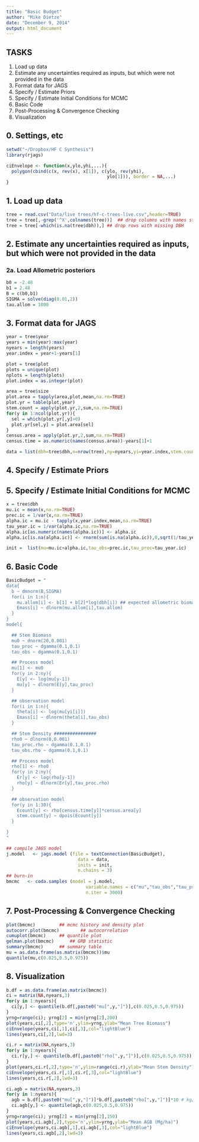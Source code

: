 ```yaml
---
title: "Basic Budget"
author: "Mike Dietze"
date: "December 9, 2014"
output: html_document
---
```


## TASKS

1. Load up data
2. Estimate any uncertainties required as inputs, but which were not provided in the data
3. Format data for JAGS
4. Specify / Estimate Priors
5. Specify / Estimate Initial Conditions for MCMC
6. Basic Code
7. Post-Processing & Convergence Checking
8. Visualization

## 0. Settings, etc

```r
setwd("~/Dropbox/HF C Synthesis")
library(rjags)

ciEnvelope <- function(x,ylo,yhi,...){
  polygon(cbind(c(x, rev(x), x[1]), c(ylo, rev(yhi),
                                      ylo[1])), border = NA,...) 
}
```


## 1. Load up data

```r
tree = read.csv("Data/live trees/hf-c-trees-live.csv",header=TRUE)
tree = tree[,-grep('^X',colnames(tree))]  ## drop columns with names starting with X
tree = tree[-which(is.na(tree$dbh)),] ## drop rows with missing DBH
```


## 2. Estimate any uncertainties required as inputs, but which were not provided in the data

### 2a. Load Allometric posteriors
```r
b0 = -2.48
b1 = 2.48
B = c(b0,b1)
SIGMA = solve(diag(0.01,2))
tau.allom = 1000
```


## 3. Format data for JAGS

```r

year = tree$year
years = min(year):max(year)
nyears = length(years)
year.index = year+1-years[1]

plot = tree$plot
plots = unique(plot)
nplots = length(plots)
plot.index = as.integer(plot)

area = tree$size
plot.area = tapply(area,plot,mean,na.rm=TRUE)
plot.yr = table(plot,year)
stem.count = apply(plot.yr,2,sum,na.rm=TRUE)
for(y in 1:ncol(plot.yr)){
  sel = which(plot.yr[,y]>0)
  plot.yr[sel,y] = plot.area[sel]
}
census.area = apply(plot.yr,2,sum,na.rm=TRUE)
census.time = as.numeric(names(census.area))-years[1]+1

data = list(dbh=tree$dbh,n=nrow(tree),ny=nyears,yi=year.index,stem.count=stem.count,census.area=census.area,census.time=census.time,B=B,SIGMA=SIGMA,tau.allom=tau.allom)


```


## 4. Specify / Estimate Priors


## 5. Specify / Estimate Initial Conditions for MCMC
```r
x = tree$dbh
mu.ic = mean(x,na.rm=TRUE)
prec.ic = 1/var(x,na.rm=TRUE)
alpha.ic = mu.ic - tapply(x,year.index,mean,na.rm=TRUE)
tau_year.ic = 1/var(alpha.ic,na.rm=TRUE)
alpha.ic[as.numeric(names(alpha.ic))] <- alpha.ic
alpha.ic[is.na(alpha.ic)] <- rnorm(sum(is.na(alpha.ic)),0,sqrt(1/tau_year.ic))

init =  list(mu=mu.ic+alpha.ic,tau_obs=prec.ic,tau_proc=tau_year.ic)
```

## 6. Basic Code

```r
BasicBudget = "
data{
  b ~ dmnorm(B,SIGMA)
  for(i in 1:n){
    mu.allom[i] <- b[1] + b[2]*log(dbh[i]) ## expected allometric biomass, log scale
    Emass[i] ~ dlnorm(mu.allom[i],tau.allom) 
  }
}
model{

  ## Stem Biomass
  mu0 ~ dnorm(20,0.001)
  tau_proc ~ dgamma(0.1,0.1)
  tau_obs ~ dgamma(0.1,0.1)

  ## Process model
  mu[1] <- mu0
  for(y in 2:ny){
    E[y] <- log(mu[y-1]) 
    mu[y] ~ dlnorm(E[y],tau_proc)
  }

  ## observation model
  for(i in 1:n){
    theta[i] <- log(mu[yi[i]])
    Emass[i] ~ dlnorm(theta[i],tau_obs)
  }

  ## Stem Density ################
  rho0 ~ dlnorm(0,0.001)
  tau_proc.rho ~ dgamma(0.1,0.1)
  tau_obs.rho ~ dgamma(0.1,0.1)

  ## Process model
  rho[1] <- rho0
  for(y in 2:ny){
    Er[y] <- log(rho[y-1]) 
    rho[y] ~ dlnorm(Er[y],tau_proc.rho)
  }

  ## observation model
  for(y in 1:30){
    Ecount[y] <- rho[census.time[y]]*census.area[y]
    stem.count[y] ~ dpois(Ecount[y])
  }

}
"

## compile JAGS model
j.model   <- jags.model (file = textConnection(BasicBudget),
                           data = data,
                           inits = init,
                           n.chains = 3)
## burn-in
bmcmc   <- coda.samples (model = j.model,
                              variable.names = c("mu","tau_obs","tau_proc","rho","tau_proc.rho"),
                              n.iter = 3000)

```


## 7. Post-Processing & Convergence Checking

```r
plot(bmcmc)  		## mcmc history and density plot
autocorr.plot(bmcmc)		## autocorrelation
cumuplot(bmcmc)		## quantile plot
gelman.plot(bmcmc)		## GRB statistic
summary(bmcmc)		## summary table
mu = as.data.frame(as.matrix(bmcmc))$mu
quantile(mu,c(0.025,0.5,0.975))
```

## 8. Visualization

```r
b.df = as.data.frame(as.matrix(bmcmc))
ci = matrix(NA,nyears,3)
for(y in 1:nyears){
  ci[y,] <- quantile(b.df[,paste0("mu[",y,"]")],c(0.025,0.5,0.975))
}
yrng=range(ci); yrng[2] = min(yrng[2],200)
plot(years,ci[,2],type='n',ylim=yrng,ylab="Mean Tree Biomass")
ciEnvelope(years,ci[,1],ci[,3],col="lightBlue")
lines(years,ci[,2],lwd=3)

ci.r = matrix(NA,nyears,3)
for(y in 1:nyears){
  ci.r[y,] <- quantile(b.df[,paste0("rho[",y,"]")],c(0.025,0.5,0.975))
}
plot(years,ci.r[,2],type='n',ylim=range(ci.r),ylab="Mean Stem Density")
ciEnvelope(years,ci.r[,1],ci.r[,3],col="lightBlue")
lines(years,ci.r[,2],lwd=3)

ci.agb = matrix(NA,nyears,3)
for(y in 1:nyears){
  agb = b.df[,paste0("mu[",y,"]")]*b.df[,paste0("rho[",y,"]")]*10 # kg/m2 -> Mg/ha
  ci.agb[y,] <- quantile(agb,c(0.025,0.5,0.975))
}
yrng=range(ci); yrng[2] = min(yrng[2],150)
plot(years,ci.agb[,2],type='n',ylim=yrng,ylab="Mean AGB (Mg/ha)")
ciEnvelope(years,ci.agb[,1],ci.agb[,3],col="lightBlue")
lines(years,ci.agb[,2],lwd=3)


```

